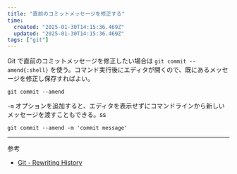 ```yaml
---
title: "直前のコミットメッセージを修正する"
time:
  created: "2025-01-30T14:15:36.469Z"
  updated: "2025-01-30T14:15:36.469Z"
tags: ["git"]
---
```


Git で直前のコミットメッセージを修正したい場合は `git commit --amend{:shell}` を使う。コマンド実行後にエディタが開くので、既にあるメッセージを修正し保存すればよい。

```shell
git commit --amend
```

`-m` オプションを追加すると、エディタを表示せずにコマンドラインから新しいメッセージを渡すこともできる。ss

```shell
git commit --amend -m 'commit message'
```

---

参考

- [Git - Rewriting History](https://git-scm.com/book/en/v2/Git-Tools-Rewriting-History)

